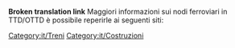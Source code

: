 '''Broken translation link'''{{en/-}}
Maggiori informazioni sui nodi ferroviari in TTD/OTTD è possibile reperirle ai seguenti siti:
{{:Links/Train_Junctions}}

[[Category:it/Treni]]
[[Category:it/Costruzioni]]